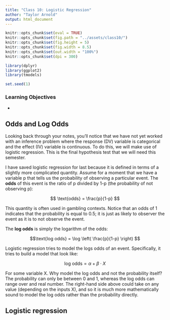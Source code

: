 ```yaml
---
title: "Class 10: Logistic Regression"
author: "Taylor Arnold"
output: html_document
---
```


```r
knitr::opts_chunk$set(eval = TRUE)
knitr::opts_chunk$set(fig.path = "../assets/class10/")
knitr::opts_chunk$set(fig.height = 5)
knitr::opts_chunk$set(fig.width = 8.5)
knitr::opts_chunk$set(out.width = "100%")
knitr::opts_chunk$set(dpi = 300)

library(dplyr)
library(ggplot2)
library(tmodels)

set.seed(1)
```

### Learning Objectives

-

## Odds and Log Odds

Looking back through your notes, you'll notice that we have not yet worked
with an inference problem where the response (DV) variable is categorical and
the effect (IV) variable is continuous. To do this, we will make use of logistic
regression. This is the final hypothesis test that we will need this semester.

I have saved logistic regression for last because it is defined in terms of
a slightly more complicated quantity. Assume for a moment that we have a
variable p that tells us the probability of observing a particular event. The
**odds** of this event is the ratio of p divided by 1-p (the probability of
not observing p):

$$ \text{odds} = \frac{p}{1-p} $$

This quantity is often used in gambling contexts. Notice that an odds of 1
indicates that the probability is equal to 0.5; it is just as likely to observer
the event as it is to not observe the event.

The **log odds** is simply the logarithm of the odds:

$$\text{log odds} = \log \left( \frac{p}{1-p} \right) $$

Logistic regression tries to model the logs odds of an event. Specifically, it
tries to build a model that look like:

$$\text{log odds} = \alpha + \beta \cdot X $$

For some variable X. Why model the log odds and not the probability itself?
The probability can only be between 0 and 1, whereas the log odds can range
over and real number. The right-hand side above could take on any value (depending
on the inputs X), and so it is much more mathematically sound to model the
log odds rather than the probability directly.

## Logistic regression











